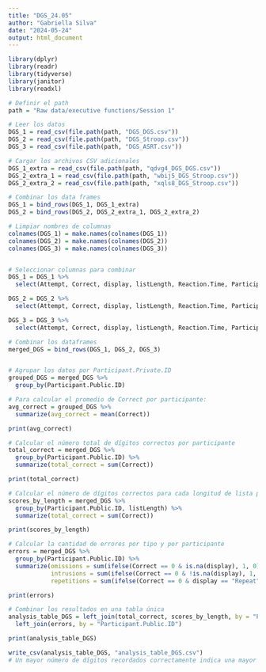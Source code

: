 ```yaml
---
title: "DGS_24.05"
author: "Gabriella Silva"
date: "2024-05-24"
output: html_document
---
```


```r
library(dplyr)
library(readr)
library(tidyverse)
library(janitor)
library(readxl)

# Definir el path
path = "Raw data/executive functions/Session 1"

# Leer los datos
DGS_1 = read_csv(file.path(path, "DGS_DGS.csv"))
DGS_2 = read_csv(file.path(path, "DGS_Stroop.csv"))
DGS_3 = read_csv(file.path(path, "DGS_ASRT.csv"))

# Cargar los archivos CSV adicionales
DGS_1_extra = read_csv(file.path(path, "qdvg4_DGS_DGS.csv"))
DGS_2_extra_1 = read_csv(file.path(path, "wbij5_DGS_Stroop.csv"))
DGS_2_extra_2 = read_csv(file.path(path, "xqls8_DGS_Stroop.csv"))

# Combinar los data frames
DGS_1 = bind_rows(DGS_1, DGS_1_extra)
DGS_2 = bind_rows(DGS_2, DGS_2_extra_1, DGS_2_extra_2)

# Limpiar nombres de columnas
colnames(DGS_1) = make.names(colnames(DGS_1))
colnames(DGS_2) = make.names(colnames(DGS_2))
colnames(DGS_3) = make.names(colnames(DGS_3))


# Seleccionar columnas para combinar
DGS_1 = DGS_1 %>%
  select(Attempt, Correct, display, listLength, Reaction.Time, Participant.Public.ID)

DGS_2 = DGS_2 %>%
  select(Attempt, Correct, display, listLength, Reaction.Time, Participant.Public.ID)

DGS_3 = DGS_3 %>%
  select(Attempt, Correct, display, listLength, Reaction.Time, Participant.Public.ID)

# Combinar los dataframes
merged_DGS = bind_rows(DGS_1, DGS_2, DGS_3)


# Agrupar los datos por Participant.Private.ID
grouped_DGS = merged_DGS %>%
  group_by(Participant.Public.ID)

# Para calcular el promedio de Correct por participante:
avg_correct = grouped_DGS %>%
  summarize(avg_correct = mean(Correct))

print(avg_correct)

# Calcular el número total de dígitos correctos por participante
total_correct = merged_DGS %>%
  group_by(Participant.Public.ID) %>%
  summarize(total_correct = sum(Correct))

print(total_correct)

# Calcular el número de dígitos correctos para cada longitud de lista por participante
scores_by_length = merged_DGS %>%
  group_by(Participant.Public.ID, listLength) %>%
  summarize(total_correct = sum(Correct))

print(scores_by_length)

# Calcular la cantidad de errores por tipo y por participante
errors = merged_DGS %>%
  group_by(Participant.Public.ID) %>%
  summarize(omissions = sum(ifelse(Correct == 0 & is.na(display), 1, 0)),
            intrusions = sum(ifelse(Correct == 0 & !is.na(display), 1, 0)),
            repetitions = sum(ifelse(Correct == 0 & display == "Repeat", 1, 0)))

print(errors)

# Combinar los resultados en una tabla única
analysis_table_DGS = left_join(total_correct, scores_by_length, by = "Participant.Public.ID") %>%
  left_join(errors, by = "Participant.Public.ID")

print(analysis_table_DGS)

write_csv(analysis_table_DGS, "analysis_table_DGS.csv")
# Un mayor número de dígitos recordados correctamente indica una mayor capacidad de memoria de trabajo.
```

